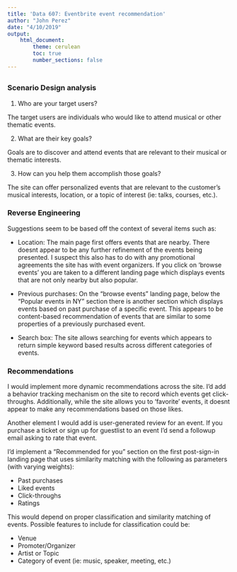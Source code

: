 ```yaml
---
title: 'Data 607: Eventbrite event recommendation'
author: "John Perez"
date: "4/10/2019"
output: 
    html_document: 
        theme: cerulean
        toc: true
        number_sections: false
---
```



## {.tabset}  

### Scenario Design analysis 

1. Who are your target users?

The target users are individuals who would like to attend musical or other thematic events.

2. What are their key goals?

Goals are to discover and attend events that are relevant to their musical or thematic interests.  

3. How can you help them accomplish those goals?

The site can offer personalized events that are relevant to the customer's musical interests, location, or a topic of interest (ie: talks, courses, etc.).


### Reverse Engineering

Suggestions seem to be based off the context of several items such as: 

- Location:  The main page first offers events that are nearby. There doesnt appear to be any further refinement of the events being presented. I suspect this also has to do with any promotional agreements the site has with event organizers.  If you click on 'browse events' you are taken to a different landing page which displays events that are not only nearby but also popular.  

- Previous purchases: On the "browse events" landing page, below the "Popular events in NY" section there is another section which displays events based on past purchase of a specific event. This appears to be content-based recommendation of events that are similar to some properties of a previously purchased event.  

- Search box: The site allows searching for events which appears to return simple keyword based results across different categories of events.  

### Recommendations  

I would implement more dynamic recommendations across the site. I'd add a behavior tracking mechanism on the site to record which events get click-throughs. Additionally, while the site allows you to 'favorite' events, it doesnt appear to make any recommendations based on those likes.  

Another element I would add is user-generated review for an event. If you purchase a ticket or sign up for guestlist to an event I'd send a followup email asking to rate that event. 

I'd implement a "Recommended for you" section on the first post-sign-in landing page that uses similarity matching with the following as parameters (with varying weights): 

- Past purchases
- Liked events
- Click-throughs
- Ratings  

This would depend on proper classification and similarity matching of events.  Possible features to include for classification could be:  

- Venue  
- Promoter/Organizer
- Artist or Topic
- Category of event (ie: music, speaker, meeting, etc.)

